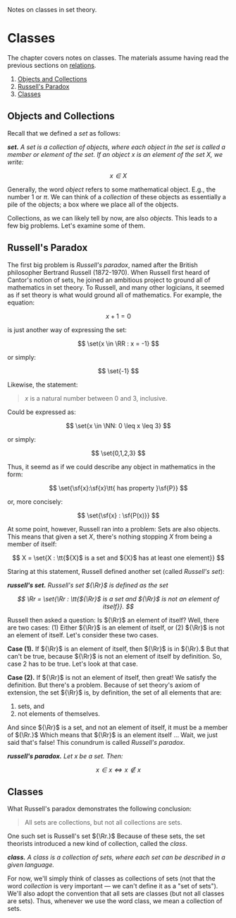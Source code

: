 <head>
	<title>Classes</title>
	<description>Notes on classes in set theory.</description>
</head>

# Classes

The chapter covers notes on classes. The materials assume having read the
previous sections on [relations](relations).

<div className="outline">

1. [Objects and Collections](#objects-and-collections)
2. [Russell's Paradox](#russells-paradox)
3. [Classes](#classes)

</div>

## Objects and Collections 

Recall that we defined a _set_ as follows:

<dfn>

__set.__ A _set_ is a collection of objects, where each object in the set is
called a _member_ or _element_ of the set. If an object ${x}$ is an element of
the set ${X,}$ we write:

$$
	x \in X
$$

</dfn>

Generally, the word _object_ refers to some mathematical object. E.g., the
number ${1}$ or ${\pi.}$ We can think of a _collection_ of these objects as
essentially a pile of the objects; a box where we place all of the objects.

Collections, as we can likely tell by now, are also _objects_. This leads to a
few big problems. Let's examine some of them.

## Russell's Paradox

The first big problem is _Russell's paradox_, named after the British
philosopher Bertrand Russell (1872-1970). When Russell first heard of Cantor's
notion of sets, he joined an ambitious project to ground all of mathematics in
set theory. To Russell, and many other logicians, it seemed as if set theory
is what would ground all of mathematics. For example, the equation:

$$
	x + 1 = 0
$$

is just another way of expressing the set:

$$
	\set{x \in \RR : x = -1}
$$

or simply:

$$
	\set{-1}
$$

Likewise, the statement:

> ${x}$ is a natural number between 0 and 3, inclusive.

Could be expressed as:

$$
	\set{x \in \NN: 0 \leq x \leq 3}
$$

or simply:

$$
	\set{0,1,2,3}
$$

Thus, it seemd as if we could describe any object in mathematics in the form:

$$
	\set{\sf{x}:\sf{x}\tt{ has property }\sf{P}}
$$

or, more concisely:

$$
	\set{\sf{x} : \sf{P(x)}}
$$

At some point, however, Russell ran into a problem: Sets are also objects.
This means that given a set ${X,}$ there's nothing stopping ${X}$ from being a
member of itself:

$$
	X = \set{X : \tt{${X}$ is a set and ${X}$ has at least one element}}
$$

Staring at this statement, Russell defined another set (called _Russell's set_):

<dfn>

__russell's set.__ Russell's set ${\Rr}$ is defined as the set

$$
	\Rr = \set{\Rr : \tt{${\Rr}$ is a set and ${\Rr}$ is not an element of
	itself}}.
$$

</dfn>



Russell then asked a question: Is ${\Rr}$ an element of itself? Well, there are
two cases: (1) Either ${\Rr}$ is an element of itself, or (2) ${\Rr}$ is not an
element of itself. Let's consider these two cases.

__Case (1).__ If ${\Rr}$ is an element of itself, then ${\Rr}$ is in ${\Rr}.$
But that can't be true, because ${\Rr}$ is not an element of itself by
definition.  So, case 2 has to be true. Let's look at that case.

__Case (2).__ If ${\Rr}$ is not an element of itself, then great! We satisfy the
definition. But there's a problem. Because of set theory's axiom of extension,
the set ${\Rr}$ is, by definition, the set of all elements that are:

1. sets, and
2. not elements of themselves.

And since ${\Rr}$ is a set, and not an element of itself, it must be a member of
${\Rr.}$ Which means that ${\Rr}$ is an element itself ... Wait, we just said
that's false! This conundrum is called _Russell's paradox_.

<dfn>

__russell's paradox.__ Let ${x}$ be a set. Then:

$$
	x \in x \iff x \notin x
$$

</dfn>

## Classes

What Russell's paradox demonstrates the following conclusion:

> All sets are collections, but not all collections are sets. 

One such set is Russell's set ${\Rr.}$ Because of these sets, the set theorists
introduced a new kind of collection, called the _class_.

<dfn>

__class.__ A _class_ is a collection of sets, where each set can be described in
a given language.

</dfn>

For now, we'll simply think of classes as collections of sets (not that the word
_collection_ is very important — we can't define it as a "set of sets"). We'll
also adopt the convention that all sets are classes (but not all classes are
sets). Thus, whenever we use the word class, we mean a collection of sets.  

